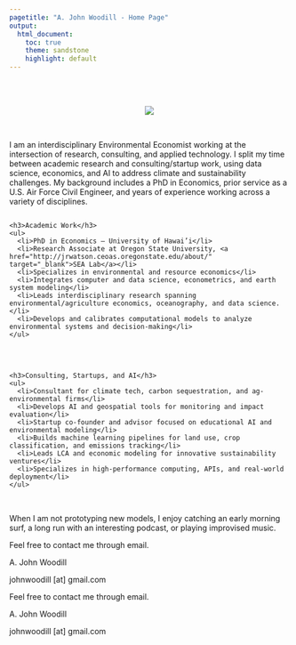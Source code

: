 ```yaml
---
pagetitle: "A. John Woodill - Home Page"
output:
  html_document:
    toc: true
    theme: sandstone
    highlight: default
---
```

<link rel="stylesheet" href="https://cdn.rawgit.com/jpswalsh/academicons/master/css/academicons.min.css">

<br>
<br>

<center>
![](https://raw.githubusercontent.com/johnwoodill/johnwoodill.github.io/master/images/portrait.png) 

<a href="mailto:johnwoodill@gmail.com"> <i class="fa fa-envelope-square fa-3x"></i></a>
<a href="http://johnwoodill.github.io/cv.html"> <i class="ai ai-cv ai-3x"></i></a>
<a href="https://www.linkedin.com/in/a-john-woodill-21475353/"> <i class="fa fa-linkedin-square fa-3x"></i></a>
<a href="https://www.github.com/johnwoodill"> <i class="fa fa-git-square fa-3x"></i></a>
<a href="https://scholar.google.com/citations?user=FOD51c4AAAAJ&hl=en"> <i class="ai ai-google-scholar-square ai-3x"></i></a>
</center>

<br>

<p>I am an interdisciplinary Environmental Economist working at the intersection of research, consulting, and applied technology. I split my time between academic research and consulting/startup work, using data science, economics, and AI to address climate and sustainability challenges. My background includes a PhD in Economics, prior service as a U.S. Air Force Civil Engineer, and years of experience working across a variety of disciplines.</p>

<div style="display: flex; flex-wrap: wrap; gap: 2rem; justify-content: space-between;">
  <div style="flex: 1; min-width: 300px;">
    <h3>Academic Work</h3>
    <ul>
      <li>PhD in Economics – University of Hawai’i</li>
      <li>Research Associate at Oregon State University, <a href="http://jrwatson.ceoas.oregonstate.edu/about/" target="_blank">SEA Lab</a></li>
      <li>Specializes in environmental and resource economics</li>
      <li>Integrates computer and data science, econometrics, and earth system modeling</li>
      <li>Leads interdisciplinary research spanning environmental/agriculture economics, oceanography, and data science.</li>
      <li>Develops and calibrates computational models to analyze environmental systems and decision-making</li>
    </ul>
  </div>

  <div style="flex: 1; min-width: 300px;">
    <h3>Consulting, Startups, and AI</h3>
    <ul>
      <li>Consultant for climate tech, carbon sequestration, and ag-environmental firms</li>
      <li>Develops AI and geospatial tools for monitoring and impact evaluation</li>
      <li>Startup co-founder and advisor focused on educational AI and environmental modeling</li>
      <li>Builds machine learning pipelines for land use, crop classification, and emissions tracking</li>
      <li>Leads LCA and economic modeling for innovative sustainability ventures</li>
      <li>Specializes in high-performance computing, APIs, and real-world deployment</li>
    </ul>
  </div>
</div>
<br>
<p>When I am not prototyping new models, I enjoy catching an early morning surf, a long run with an interesting podcast, or playing improvised music.</p>

<p>Feel free to contact me through email.</p>
<p>A. John Woodill</p>
<p>johnwoodill [at] gmail.com</p>




Feel free to contact me through email.

A. John Woodill

johnwoodill [at] gmail.com

<!-- Google tag (gtag.js) -->
<script async src="https://www.googletagmanager.com/gtag/js?id=UA-61017136-2"></script>
<script>
  window.dataLayer = window.dataLayer || [];
  function gtag(){dataLayer.push(arguments);}
  gtag('js', new Date());

  gtag('config', 'UA-61017136-2');
</script>


